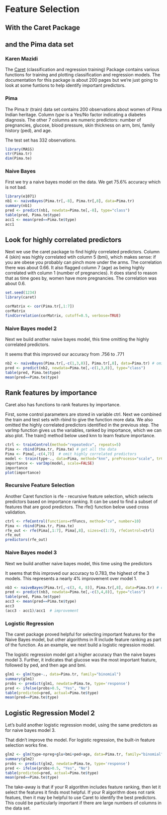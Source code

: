# Feature Selection
## With the Caret Package
## and the Pima data set
### Karen Mazidi

The [Caret](https://cran.r-project.org/web/packages/caret/caret.pdf) (classification and regression training) Package contains various functions for training and plotting classification and regression models. The documentation for this package is about 200 pages but we're just going to look at some funtions to help identify important predictors. 


### Pima

The Pima.tr (train) data set contains 200 observations about women of Pima Indian heritage. Column *type* is a Yes/No factor indicating a diabetes diagnosis. The other 7 columns are numeric predictors: number of pregnancies, glucose, blood pressure, skin thickness on arm, bmi, family history (ped), and age.

The test set has 332 observations. 

```{r}
library(MASS)
str(Pima.tr)
dim(Pima.te)
```
### Naive Bayes

First we try a naive bayes model on the data. We get 75.6% accuracy which is not bad. 

```{r}
library(e1071)
nb1 <- naiveBayes(Pima.tr[,-8], Pima.tr[,8], data=Pima.tr)
summary(nb1)
pred <- predict(nb1, newdata=Pima.te[,-8], type="class")
table(pred, Pima.te$type)
acc1 <- mean(pred==Pima.te$type)
acc1
```

## Look for highly correlated predictors

Next we use the caret package to find highly correlated predictors. Column 4 (skin) was highly correlated wtih column 5 (bmi), which makes sense: if you are obese you probably can pinch more under the arms. The correlation there was about 0.66. It also flagged column 7 (age) as being highly correlated with column 1 (number of pregnancies). It does stand to reason that as time goes by, women have more pregnancies. The correlation was about 0.6.

```{r}
set.seed(1234)
library(caret)

corMatrix <- cor(Pima.tr[,1:7])
corMatrix
findCorrelation(corMatrix, cutoff=0.5, verbose=TRUE)
```

### Naive Bayes model 2

Next we build another naive bayes model, this time omitting the highly correlated predictors.

It seems that this improved our accuracy from .756 to .771

```{r}
nb2 <- naiveBayes(Pima.tr[,-c(1,3,8)], Pima.tr[,8], data=Pima.tr) # omit npreg, skin
pred <- predict(nb2, newdata=Pima.te[,-c(1,3,8)], type="class")
table(pred, Pima.te$type)
mean(pred==Pima.te$type)
```



## Rank features by importance

Caret also has functions to rank features by importance. 

First, some control parameters are stored in variable ctrl. Next we combined the train and test sets with rbind to give the function more data. We also omitted the highly correlated predictors identified in the previous step. The varImp function gives us the variables, ranked by importance, which we can also plot. The train() method below used knn to learn feature importance. 

```{r}
ctrl <- trainControl(method="repeatedcv", repeats=5)
Pima <- rbind(Pima.tr, Pima.te) # get all the data
Pima <- Pima[,-c(4,7)]  # omit highly correlated predictors
model <- train(type~., data=Pima, method="knn", preProcess="scale", trControl=ctrl)
importance <- varImp(model, scale=FALSE)
importance
plot(importance)
```

### Recursive Feature Selection

Another Caret function is rfe - recursive feature selection, which selects predictors based on importance ranking. It can be used to find a subset of features that are good predictors. The rfe() function below used cross validation.


```{r}
ctrl <- rfeControl(functions=rfFuncs, method="cv", number=10)
Pima <- rbind(Pima.tr, Pima.te)
rfe_out <- rfe(Pima[,1:7], Pima[,8], sizes=c(1:7), rfeControl=ctrl)
rfe_out
predictors(rfe_out)
```

### Naive Bayes model 3

Next we build another naive bayes model, this time using the predictors 

It seems that this improved our accuracy to 0.783, the highest of the 3 models. This represents a nearly 4% improvement over model 1.

```{r}
nb3 <- naiveBayes(Pima.tr[,-c(3, 4, 8)], Pima.tr[,8], data=Pima.tr) # omit bp, skin
pred <- predict(nb3, newdata=Pima.te[,-c(3,4,8)], type="class")
table(pred, Pima.te$type)
acc3 <- mean(pred==Pima.te$type)
acc3
(acc3 - acc1)/acc1  # improvement
```



### Logistic Regression 

The caret package proved helpful for selecting important features for the Naive Bayes model, but other algorithms in R include feature ranking as part of the function. As an example, we next build a logistic regression model.

The logistic regression model got a higher accuracy than the naive bayes model 3. Further, it indicates that glucose was the most important feature, followed by ped, and then age and bmi. 


```{r}
glm1 <- glm(type~., data=Pima.tr, family="binomial")
summary(glm1)
probs <- predict(glm1, newdata=Pima.te, type='response')
pred <- ifelse(probs>0.5, "Yes", "No")
table(predicted=pred, actual=Pima.te$type)
mean(pred==Pima.te$type)

```

## Logistic Regression Model 2

Let's build another logistic regression model, using the same predictors as for naive bayes model 3.

That didn't improve the model. For logistic regression, the built-in feature selection works fine.

```{r}
glm2 <- glm(type~npreg+glu+bmi+ped+age, data=Pima.tr, family="binomial")
summary(glm2)
probs <- predict(glm2, newdata=Pima.te, type='response')
pred <- ifelse(probs>0.5, "Yes", "No")
table(predicted=pred, actual=Pima.te$type)
mean(pred==Pima.te$type)

```

The take-away is that if your R algorithm includes feature ranking, then let it select the features it finds most helpful. If your R algorithm does not rank featues, then it may be helpful to use Caret to identify the best predictors. This could be particularly important if there are large numbers of columns in the data set. 

